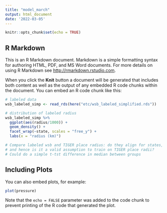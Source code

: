 ```yaml
---
title: "model_march"
output: html_document
date: '2022-03-05'
---
```


```r
knitr::opts_chunk$set(echo = TRUE)
```

## R Markdown

This is an R Markdown document. Markdown is a simple formatting syntax for authoring HTML, PDF, and MS Word documents. For more details on using R Markdown see <http://rmarkdown.rstudio.com>.

When you click the **Knit** button a document will be generated that includes both content as well as the output of any embedded R code chunks within the document. You can embed an R code chunk like this:

```r
# labeled data
wsb_labeled_simp <- read_rds(here("etc/wsb_labeled_simplified.rds"))

# distribution of labeled radius
wsb_labeled_simp %>% 
  ggplot(aes(radius/1000)) + 
  geom_density() + 
  facet_wrap(~state, scales = "free_y") + 
  labs(x = "radius (km)")

# Compare labeled wsb and TIGER place radius: do they align for states, 
# and hence is it a valid assumption to train on TIGER place radii? 
# Could do a simple t-tst difference in median between groups

```

## Including Plots

You can also embed plots, for example:

```r
plot(pressure)
```

Note that the `echo = FALSE` parameter was added to the code chunk to prevent printing of the R code that generated the plot.
